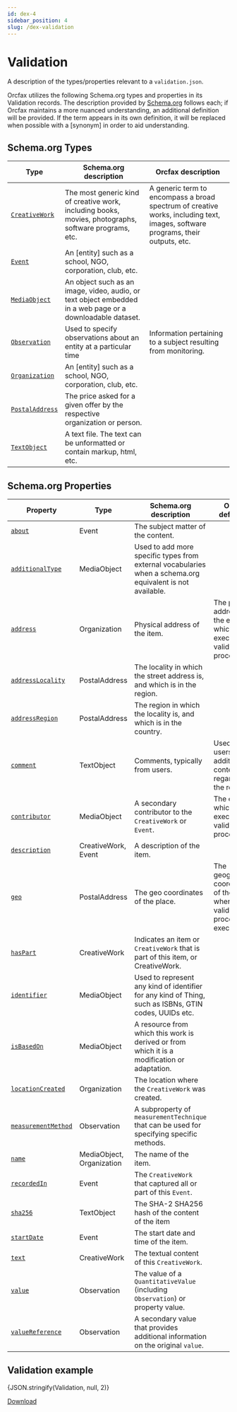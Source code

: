 ```yaml
---
id: dex-4
sidebar_position: 4
slug: /dex-validation
---
```



# Validation

A description of the types/properties relevant to a
`validation.json`.

Orcfax utilizes the following Schema.org types and properties in its Validation
records. The description provided by [Schema.org][schema-1]
follows each; if Orcfax maintains a more nuanced understanding, an additional
definition will be provided. If the term appears in its own definition, it will
be replaced when possible with a \[synonym\] in order to aid understanding.

[schema-1]: https://schema.org/

## Schema.org Types

<!-- markdownlint-disable MD013 -->

| Type                      | Schema.org description                                                                                     | Orcfax description                                                                                                             |
| ------------------------- | ---------------------------------------------------------------------------------------------------------- | ------------------------------------------------------------------------------------------------------------------------------ |
| [`CreativeWork`][type-1]  | The most generic kind of creative work, including books, movies, photographs, software programs, etc.      | A generic term to encompass a broad spectrum of creative works, including text, images, software programs, their outputs, etc. |
| [`Event`][type-2]         | An \[entity\] such as a school, NGO, corporation, club, etc.                                               |                                                                                                                                |
| [`MediaObject`][type-3]   | An object such as an image, video, audio, or text object embedded in a web page or a downloadable dataset. |                                                                                                                                |
| [`Observation`][type-4]   | Used to specify observations about an entity at a particular time                                          | Information pertaining to a subject resulting from monitoring.                                                                 |
| [`Organization`][type-5]  | An \[entity\] such as a school, NGO, corporation, club, etc.                                               |                                                                                                                                |
| [`PostalAddress`][type-6] | The price asked for a given offer by the respective organization or person.                                |                                                                                                                                |
| [`TextObject`][type-7]    | A text file. The text can be unformatted or contain markup, html, etc.                                     |                                                                                                                                |

<!-- markdownlint-enable MD013 -->

[type-1]: https://schema.org/CreativeWork
[type-2]: https://schema.org/Event
[type-3]: https://schema.org/MediaObject
[type-4]: https://schema.org/Observation
[type-5]: https://schema.org/Organization
[type-6]: https://schema.org/PostalAddress
[type-7]: https://schema.org/TextObject

## Schema.org Properties

| Property                       | Type                      | Schema.org description                                                                                    | Orcfax definition                                                                    |
| ------------------------------ | ------------------------- | --------------------------------------------------------------------------------------------------------- | ------------------------------------------------------------------------------------ |
| [`about`][prop-1]              | Event                     | The subject matter of the content.                                                                        |                                                                                      |
| [`additionalType`][prop-2]     | MediaObject               | Used to add more specific types from external vocabularies when a schema.org equivalent is not available. |                                                                                      |
| [`address`][prop-3]            | Organization              | Physical address of the item.                                                                             | The physical address of the entity which has executed the validation process.        |
| [`addressLocality`][prop-4]    | PostalAddress             | The locality in which the street address is, and which is in the region.                                  |                                                                                      |
| [`addressRegion`][prop-5]      | PostalAddress             | The region in which the locality is, and which is in the country.                                         |                                                                                      |
| [`comment`][prop-6]            | TextObject                | Comments, typically from users.                                                                           | Used to give users additional context regarding the record.                          |
| [`contributor`][prop-7]        | MediaObject               | A secondary contributor to the `CreativeWork` or `Event`.                                                 | The entity which has executed the validation process.                                |
| [`description`][prop-8]        | CreativeWork, Event       | A description of the item.                                                                                |                                                                                      |
| [`geo`][prop-9]                | PostalAddress             | The geo coordinates of the place.                                                                         | The geographical coordinates of the place where the validation process was executed. |
| [`hasPart`][prop-10]           | CreativeWork              | Indicates an item or `CreativeWork` that is part of this item, or CreativeWork.                           |                                                                                      |
| [`identifier`][prop-11]        | MediaObject               | Used to represent any kind of identifier for any kind of Thing, such as ISBNs, GTIN codes, UUIDs etc.     |                                                                                      |
| [`isBasedOn`][prop-12]         | MediaObject               | A resource from which this work is derived or from which it is a modification or adaptation.              |                                                                                      |
| [`locationCreated`][prop-13]   | Organization              | The location where the `CreativeWork` was created.                                                        |                                                                                      |
| [`measurementMethod`][prop-14] | Observation               | A subproperty of `measurementTechnique` that can be used for specifying specific methods.                 |                                                                                      |
| [`name`][prop-15]              | MediaObject, Organization | The name of the item.                                                                                     |                                                                                      |
| [`recordedIn`][prop-16]        | Event                     | The `CreativeWork` that captured all or part of this `Event`.                                             |                                                                                      |
| [`sha256`][prop-17]            | TextObject                | The SHA-2 SHA256 hash of the content of the item                                                          |                                                                                      |
| [`startDate`][prop-18]         | Event                     | The start date and time of the item.                                                                      |                                                                                      |
| [`text`][prop-19]              | CreativeWork              | The textual content of this `CreativeWork`.                                                               |                                                                                      |
| [`value`][prop-20]             | Observation               | The value of a `QuantitativeValue` (including `Observation`) or property value.                           |                                                                                      |
| [`valueReference`][prop-21]    | Observation               | A secondary value that provides additional information on the original `value`.                           |                                                                                      |

[prop-1]: https://schema.org/about
[prop-2]: https://schema.org/additionalType
[prop-3]: https://schema.org/address
[prop-4]: https://schema.org/addressLocality
[prop-5]: https://schema.org/addressRegion
[prop-6]: https://schema.org/comment
[prop-7]: https://schema.org/contribution
[prop-8]: https://schema.org/description
[prop-9]: https://schema.org/geo
[prop-10]: https://schema.org/hasPart
[prop-11]: https://schema.org/identifier
[prop-12]: https://schema.org/isBasedOn
[prop-13]: https://schema.org/locationCreated
[prop-14]: https://schema.org/measurementMethod
[prop-15]: https://schema.org/name
[prop-16]: https://schema.org/recordedIn
[prop-17]: https://schema.org/sha256
[prop-18]: https://schema.org/startDate
[prop-19]: https://schema.org/text
[prop-20]: https://schema.org/value
[prop-21]: https://schema.org/valueReference

## Validation example

<CodeBlock language="jsx">{JSON.stringify(Validation, null, 2)}</CodeBlock>

<a target="_blank" href="/schema/der/cex/validation.json" download="validation.json">
    Download
</a>
